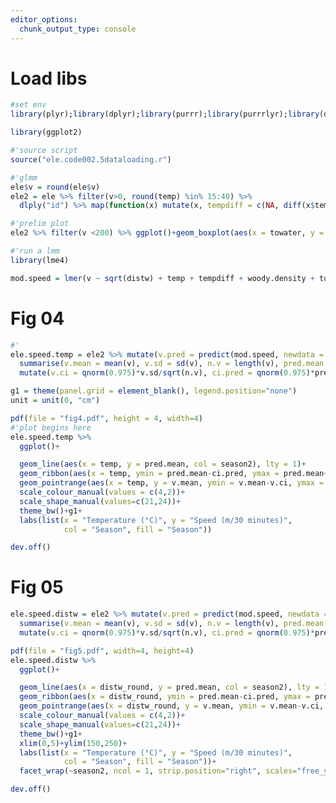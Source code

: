 ```yaml
---
editor_options:
  chunk_output_type: console
---
```


# Load libs

```r
#set env
library(plyr);library(dplyr);library(purrr);library(purrrlyr);library(data.table);library(lubridate);library(tidyr)

library(ggplot2)
```

```r
#'source script
source("ele.code002.5dataloading.r")
```

```r
#'glmm
ele$v = round(ele$v)
ele2 = ele %>% filter(v>0, round(temp) %in% 15:40) %>%
  dlply("id") %>% map(function(x) mutate(x, tempdiff = c(NA, diff(x$temp, lag = 1)), waterdiff = c(diff(x$distw, lag = 1), NA)) %>% mutate(towater = as.factor(ifelse(waterdiff < 0, 1, 0)))) %>% bind_rows()

#'prelim plot
ele2 %>% filter(v <200) %>% ggplot()+geom_boxplot(aes(x = towater, y = v), notch=T)

#'run a lmm
library(lme4)

mod.speed = lmer(v ~ sqrt(distw) + temp + tempdiff + woody.density + towater + (1|id) + (1|season), data = ele2)
```

# Fig 04

```r
#'
ele.speed.temp = ele2 %>% mutate(v.pred = predict(mod.speed, newdata = ., scale = "response", allow.new.levels = T)) %>% filter(v > 0, round(temp) %in% 15:40) %>%  group_by(season2, temp) %>%
  summarise(v.mean = mean(v), v.sd = sd(v), n.v = length(v), pred.mean = mean(v.pred, na.rm = T), pred.sd=sd(v.pred, na.rm = T), pred.n = length(v.pred)) %>%
  mutate(v.ci = qnorm(0.975)*v.sd/sqrt(n.v), ci.pred = qnorm(0.975)*pred.sd/sqrt(pred.n))
```

```r
g1 = theme(panel.grid = element_blank(), legend.position="none")
unit = unit(0, "cm")
```

```r
pdf(file = "fig4.pdf", height = 4, width=4)
#'plot begins here
ele.speed.temp %>%
  ggplot()+

  geom_line(aes(x = temp, y = pred.mean, col = season2), lty = 1)+
  geom_ribbon(aes(x = temp, ymin = pred.mean-ci.pred, ymax = pred.mean+ci.pred), fill = "grey", alpha = 0.5)+
  geom_pointrange(aes(x = temp, y = v.mean, ymin = v.mean-v.ci, ymax = v.mean+v.ci, col = season2, shape = season2), fatten = 3, fill = "white")+
  scale_colour_manual(values = c(4,2))+
  scale_shape_manual(values=c(21,24))+
  theme_bw()+g1+
  labs(list(x = "Temperature (°C)", y = "Speed (m/30 minutes)",
            col = "Season", fill = "Season"))

dev.off()
```

# Fig 05

```r

ele.speed.distw = ele2 %>% mutate(v.pred = predict(mod.speed, newdata = ., scale = "response", allow.new.levels = T)) %>% filter(v > 0, round(temp) %in% 15:40) %>%  group_by(season2, distw_round = round_any(distw, 100)/1e3) %>%
  summarise(v.mean = mean(v), v.sd = sd(v), n.v = length(v), pred.mean = mean(v.pred, na.rm = T), pred.sd=sd(v.pred, na.rm = T), pred.n = length(v.pred)) %>%
  mutate(v.ci = qnorm(0.975)*v.sd/sqrt(n.v), ci.pred = qnorm(0.975)*pred.sd/sqrt(pred.n))
```


```r
pdf(file = "fig5.pdf", width=4, height=4)
ele.speed.distw %>%
  ggplot()+

  geom_line(aes(x = distw_round, y = pred.mean, col = season2), lty = 1)+
  geom_ribbon(aes(x = distw_round, ymin = pred.mean-ci.pred, ymax = pred.mean+ci.pred), fill = "grey", alpha = 0.5)+
  geom_pointrange(aes(x = distw_round, y = v.mean, ymin = v.mean-v.ci, ymax = v.mean+v.ci, col = season2, shape = season2), fatten = 3, fill = "white", lty = 2, lwd = 0.5)+
  scale_colour_manual(values = c(4,2))+
  scale_shape_manual(values=c(21,24))+
  theme_bw()+g1+
  xlim(0,5)+ylim(150,250)+
  labs(list(x = "Temperature (°C)", y = "Speed (m/30 minutes)",
            col = "Season", fill = "Season"))+
  facet_wrap(~season2, ncol = 1, strip.position="right", scales="free_y")+theme(strip.text=element_blank(), strip.background=element_blank(), panel.spacing.y=unit)

dev.off()
```
